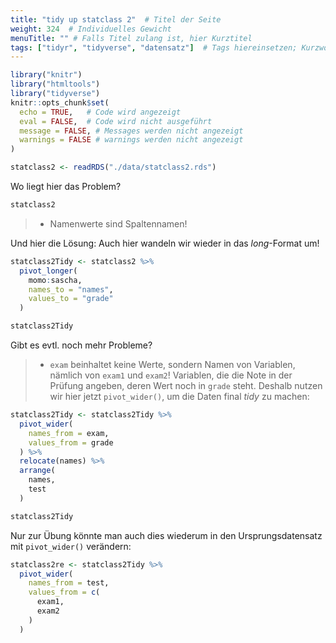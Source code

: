 ```yaml
---
title: "tidy up statclass 2"  # Titel der Seite
weight: 324  # Individuelles Gewicht 
menuTitle: "" # Falls Titel zulang ist, hier Kurztitel
tags: ["tidyr", "tidyverse", "datensatz"]  # Tags hiereinsetzen; Kurzwort, was auf der Seite passsiert
---
```

```r
library("knitr")
library("htmltools")
library("tidyverse")
knitr::opts_chunk$set(
  echo = TRUE,   # Code wird angezeigt
  eval = FALSE,  # Code wird nicht ausgeführt
  message = FALSE, # Messages werden nicht angezeigt
  warnings = FALSE # warnings werden nicht angezeigt
)

statclass2 <- readRDS("./data/statclass2.rds")
```

Wo liegt hier das Problem?
``` r
statclass2
```

> - Namenwerte sind Spaltennamen!

Und hier die Lösung: Auch hier wandeln wir wieder in das *long*-Format um!
```r
statclass2Tidy <- statclass2 %>%
  pivot_longer(
    momo:sascha, 
    names_to = "names", 
    values_to = "grade"
  )

statclass2Tidy
```

Gibt es evtl. noch mehr Probleme?

> - `exam` beinhaltet keine Werte, sondern Namen von Variablen, nämlich von `exam1` und `exam2`! Variablen, die die Note in der Prüfung angeben, deren Wert noch in `grade` steht. Deshalb nutzen wir hier jetzt `pivot_wider()`, um die Daten final *tidy* zu machen:

``` r
statclass2Tidy <- statclass2Tidy %>% 
  pivot_wider(
    names_from = exam, 
    values_from = grade
  ) %>% 
  relocate(names) %>% 
  arrange(
    names,
    test
  )

statclass2Tidy
```

Nur zur Übung könnte man auch dies wiederum in den Ursprungsdatensatz mit `pivot_wider()` verändern:

``` r
statclass2re <- statclass2Tidy %>% 
  pivot_wider(
    names_from = test,
    values_from = c(
      exam1, 
      exam2
    )
  )
```
